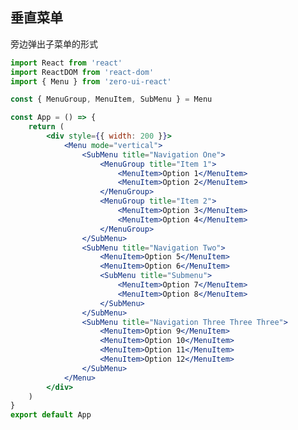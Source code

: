 ## 垂直菜单

旁边弹出子菜单的形式

```jsx
import React from 'react'
import ReactDOM from 'react-dom'
import { Menu } from 'zero-ui-react'

const { MenuGroup, MenuItem, SubMenu } = Menu

const App = () => {
    return (
        <div style={{ width: 200 }}>
            <Menu mode="vertical">
                <SubMenu title="Navigation One">
                    <MenuGroup title="Item 1">
                        <MenuItem>Option 1</MenuItem>
                        <MenuItem>Option 2</MenuItem>
                    </MenuGroup>
                    <MenuGroup title="Item 2">
                        <MenuItem>Option 3</MenuItem>
                        <MenuItem>Option 4</MenuItem>
                    </MenuGroup>
                </SubMenu>
                <SubMenu title="Navigation Two">
                    <MenuItem>Option 5</MenuItem>
                    <MenuItem>Option 6</MenuItem>
                    <SubMenu title="Submenu">
                        <MenuItem>Option 7</MenuItem>
                        <MenuItem>Option 8</MenuItem>
                    </SubMenu>
                </SubMenu>
                <SubMenu title="Navigation Three Three Three">
                    <MenuItem>Option 9</MenuItem>
                    <MenuItem>Option 10</MenuItem>
                    <MenuItem>Option 11</MenuItem>
                    <MenuItem>Option 12</MenuItem>
                </SubMenu>
            </Menu>
        </div>
    )
}
export default App
```
